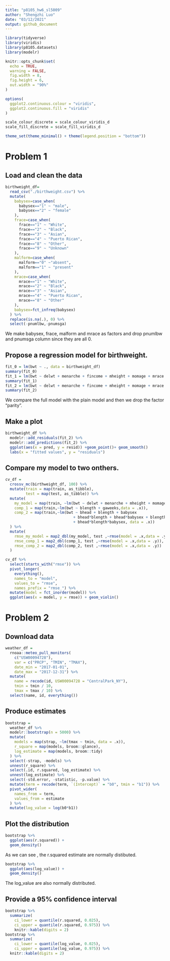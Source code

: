 ```yaml
---
title: "p8105_hw6_sl5009"
author: "Shengzhi Luo"
date: "03/12/2021"
output: github_document
---
```


```r
library(tidyverse)
library(viridis)
library(p8105.datasets)
library(modelr)

knitr::opts_chunk$set(
  echo = TRUE,
  warning = FALSE,
  fig.width = 8,
  fig.height = 6,
  out.width = "90%"
)

options(
  ggplot2.continuous.colour = "viridis",
  ggplot2.continuous.fill = "viridis"
)

scale_colour_discrete = scale_colour_viridis_d
scale_fill_discrete = scale_fill_viridis_d

theme_set(theme_minimal() + theme(legend.position = "bottom"))
```

# Problem 1

## Load and clean the data

```r
birthweight_df=
  read_csv("./birthweight.csv") %>% 
  mutate(
    babysex=case_when(
      babysex=="1" ~ "male",
      babysex=="2" ~ "female"
    ),
    frace=case_when(
      frace=="1" ~ "White",
      frace=="2" ~ "Black",
      frace=="3" ~ "Asian",
      frace=="4" ~ "Puerto Rican",
      frace=="8" ~ "Other",
      frace=="9" ~ "Unknown"
    ),
    malform=case_when(
      malform=="0" ~"absent",
      malform=="1" ~ "present"
    ),
    mrace=case_when(
      mrace=="1" ~ "White",
      mrace=="2" ~ "Black",
      mrace=="3" ~ "Asian",
      mrace=="4" ~ "Puerto Rican",
      mrace=="8" ~ "Other"
    ),
    babysex=fct_infreq(babysex)
  ) %>% 
  replace(is.na(.), 0) %>% 
  select(-pnumlbw,-pnumsga)

```

We make babysex, frace, malform and mrace as factors and drop pnumlbw and pnumsga column since they are all 0.

## Propose a regression model for birthweight.

```r
fit_0 = lm(bwt ~ ., data = birthweight_df)
summary(fit_0)
fit_1 = lm(bwt ~ delwt + menarche + fincome + mheight + momage + mrace + smoken + wtgain + parity, data = birthweight_df)
summary(fit_1)
fit_2 = lm(bwt ~ delwt + menarche + fincome + mheight + momage + mrace + smoken + wtgain, data = birthweight_df)
summary(fit_2)
```

We compare the full model with the plain model and then we drop the factor "parity".

## Make a plot

```r
birthweight_df %>% 
  modelr::add_residuals(fit_2) %>% 
  modelr::add_predictions(fit_2) %>% 
  ggplot(aes(x = pred, y = resid)) +geom_point()+ geom_smooth()
  labs(x = "fitted values", y = "residuals")
```


## Compare my model to two onthers.

```r
cv_df = 
  crossv_mc(birthweight_df, 100) %>% 
  mutate(train = map(train, as_tibble),
         test = map(test, as_tibble)) %>% 
  mutate(
    my_model = map(train, ~lm(bwt ~ delwt + menarche + mheight + momage + mrace + smoken + wtgain, data = .x)),
    comp_1 = map(train,~lm(bwt ~ blength + gaweeks,data = .x)),
    comp_2 = map(train,~lm(bwt ~ bhead + blength + babysex 
                              + bhead*blength + bhead*babysex + blength*babysex 
                              + bhead*blength*babysex, data = .x))
  ) %>% 
  mutate(
    rmse_my_model = map2_dbl(my_model, test ,~rmse(model = .x,data = .y)),
    rmse_comp_1 = map2_dbl(comp_1, test ,~rmse(model = .x,data = .y)),
    rmse_comp_2 = map2_dbl(comp_2, test ,~rmse(model = .x,data = .y))
  )
```

```r
cv_df %>% 
  select(starts_with("rmse")) %>% 
  pivot_longer(
    everything(),
    names_to = "model", 
    values_to = "rmse",
    names_prefix = "rmse_") %>% 
  mutate(model = fct_inorder(model)) %>% 
  ggplot(aes(x = model, y = rmse)) + geom_violin()
```


# Problem 2

## Download data

```r
weather_df = 
  rnoaa::meteo_pull_monitors(
    c("USW00094728"),
    var = c("PRCP", "TMIN", "TMAX"), 
    date_min = "2017-01-01",
    date_max = "2017-12-31") %>%
  mutate(
    name = recode(id, USW00094728 = "CentralPark_NY"),
    tmin = tmin / 10,
    tmax = tmax / 10) %>%
  select(name, id, everything())
```

## Produce estimates


```r
bootstrap = 
  weather_df %>% 
  modelr::bootstrap(n = 5000) %>% 
  mutate(
    models = map(strap, ~lm(tmax ~ tmin, data = .x)),
    r_square = map(models, broom::glance),
    log_estimate = map(models, broom::tidy)
  ) %>% 
  select(-strap, -models) %>% 
  unnest(r_square) %>% 
  select(.id, r.squared, log_estimate) %>% 
  unnest(log_estimate) %>% 
  select(-std.error, -statistic, -p.value) %>% 
  mutate(term = recode(term, `(Intercept)` = "b0", tmin = "b1")) %>% 
  pivot_wider(
    names_from = term,
    values_from = estimate
  ) %>% 
  mutate(log_value = log(b0*b1))  
```

## Plot the distribution
```r
bootstrap %>% 
  ggplot(aes(r.squared)) + 
  geom_density()
```

As we can see , the r.squared estimate are normally distibuted.



```r
bootstrap %>% 
  ggplot(aes(log_value)) + 
  geom_density()
```
The log_value are also normally distributed.

## Provide a 95% confidence interval

```r
bootstrap %>% 
  summarize(
    ci_lower = quantile(r.squared, 0.025), 
    ci_upper = quantile(r.squared, 0.975)) %>%
    knitr::kable(digits = 2)
bootstrap %>% 
  summarize(
    ci_lower = quantile(log_value, 0.025), 
    ci_upper = quantile(log_value, 0.975)) %>%
  knitr::kable(digits = 2)
```



